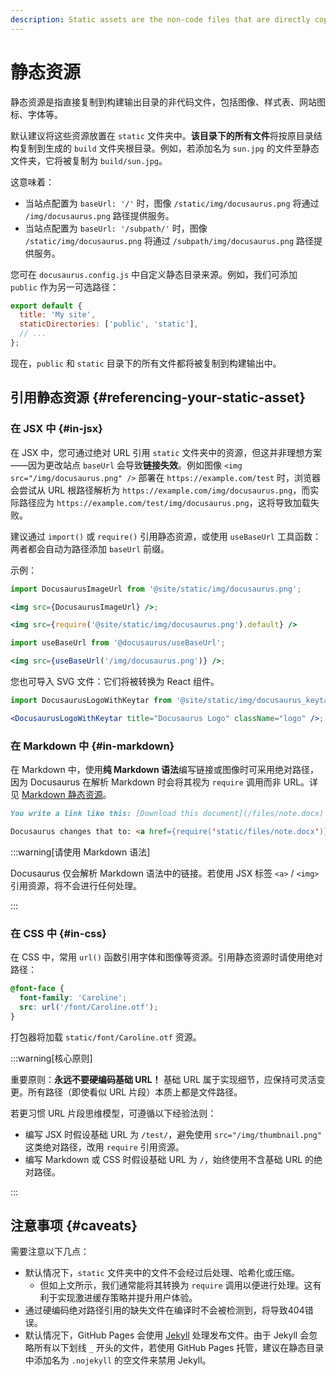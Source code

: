 ```yaml
---
description: Static assets are the non-code files that are directly copied to the build output. Learn about how they are handled and what the best practices of using static assets are.
---
```


# 静态资源

静态资源是指直接复制到构建输出目录的非代码文件，包括图像、样式表、网站图标、字体等。

默认建议将这些资源放置在 `static` 文件夹中。**该目录下的所有文件**将按原目录结构复制到生成的 `build` 文件夹根目录。例如，若添加名为 `sun.jpg` 的文件至静态文件夹，它将被复制为 `build/sun.jpg`。

这意味着：

- 当站点配置为 `baseUrl: '/'` 时，图像 `/static/img/docusaurus.png` 将通过 `/img/docusaurus.png` 路径提供服务。
- 当站点配置为 `baseUrl: '/subpath/'` 时，图像 `/static/img/docusaurus.png` 将通过 `/subpath/img/docusaurus.png` 路径提供服务。

您可在 `docusaurus.config.js` 中自定义静态目录来源。例如，我们可添加 `public` 作为另一可选路径：

```js title="docusaurus.config.js"
export default {
  title: 'My site',
  staticDirectories: ['public', 'static'],
  // ...
};
```

现在，`public` 和 `static` 目录下的所有文件都将被复制到构建输出中。

## 引用静态资源 {#referencing-your-static-asset}

### 在 JSX 中 {#in-jsx}

在 JSX 中，您可通过绝对 URL 引用 `static` 文件夹中的资源，但这并非理想方案——因为更改站点 `baseUrl` 会导致**链接失效**。例如图像 `<img src="/img/docusaurus.png" />` 部署在 `https://example.com/test` 时，浏览器会尝试从 URL 根路径解析为 `https://example.com/img/docusaurus.png`，而实际路径应为 `https://example.com/test/img/docusaurus.png`，这将导致加载失败。

建议通过 `import()` 或 `require()` 引用静态资源，或使用 `useBaseUrl` 工具函数：两者都会自动为路径添加 `baseUrl` 前缀。

示例：

```jsx title="MyComponent.js"
import DocusaurusImageUrl from '@site/static/img/docusaurus.png';

<img src={DocusaurusImageUrl} />;
```

```jsx title="MyComponent.js"
<img src={require('@site/static/img/docusaurus.png').default} />
```

```jsx title="MyComponent.js"
import useBaseUrl from '@docusaurus/useBaseUrl';

<img src={useBaseUrl('/img/docusaurus.png')} />;
```

您也可导入 SVG 文件：它们将被转换为 React 组件。

```jsx title="MyComponent.js"
import DocusaurusLogoWithKeytar from '@site/static/img/docusaurus_keytar.svg';

<DocusaurusLogoWithKeytar title="Docusaurus Logo" className="logo" />;
```

### 在 Markdown 中 {#in-markdown}

在 Markdown 中，使用**纯 Markdown 语法**编写链接或图像时可采用绝对路径，因为 Docusaurus 在解析 Markdown 时会将其视为 `require` 调用而非 URL。详见 [Markdown 静态资源](./guides/markdown-features/markdown-features-assets.mdx)。

```md
You write a link like this: [Download this document](/files/note.docx)

Docusaurus changes that to: <a href={require('static/files/note.docx')}>Download this document</a>
```

:::warning[请使用 Markdown 语法]

Docusaurus 仅会解析 Markdown 语法中的链接。若使用 JSX 标签 `<a>` / `<img>` 引用资源，将不会进行任何处理。

:::

### 在 CSS 中 {#in-css}

在 CSS 中，常用 `url()` 函数引用字体和图像等资源。引用静态资源时请使用绝对路径：

```css
@font-face {
  font-family: 'Caroline';
  src: url('/font/Caroline.otf');
}
```

打包器将加载 `static/font/Caroline.otf` 资源。

:::warning[核心原则]

重要原则：**永远不要硬编码基础 URL！** 基础 URL 属于实现细节，应保持可灵活变更。所有路径（即使看似 URL 片段）本质上都是文件路径。

若更习惯 URL 片段思维模型，可遵循以下经验法则：

- 编写 JSX 时假设基础 URL 为 `/test/`，避免使用 `src="/img/thumbnail.png"` 这类绝对路径，改用 `require` 引用资源。
- 编写 Markdown 或 CSS 时假设基础 URL 为 `/`，始终使用不含基础 URL 的绝对路径。

:::

## 注意事项 {#caveats}

需要注意以下几点：

- 默认情况下，`static` 文件夹中的文件不会经过后处理、哈希化或压缩。
  - 但如上文所示，我们通常能将其转换为 `require` 调用以便进行处理。这有利于实现激进缓存策略并提升用户体验。
- 通过硬编码绝对路径引用的缺失文件在编译时不会被检测到，将导致404错误。
- 默认情况下，GitHub Pages 会使用 [Jekyll](https://jekyllrb.com/) 处理发布文件。由于 Jekyll 会忽略所有以下划线 `_` 开头的文件，若使用 GitHub Pages 托管，建议在静态目录中添加名为 `.nojekyll` 的空文件来禁用 Jekyll。